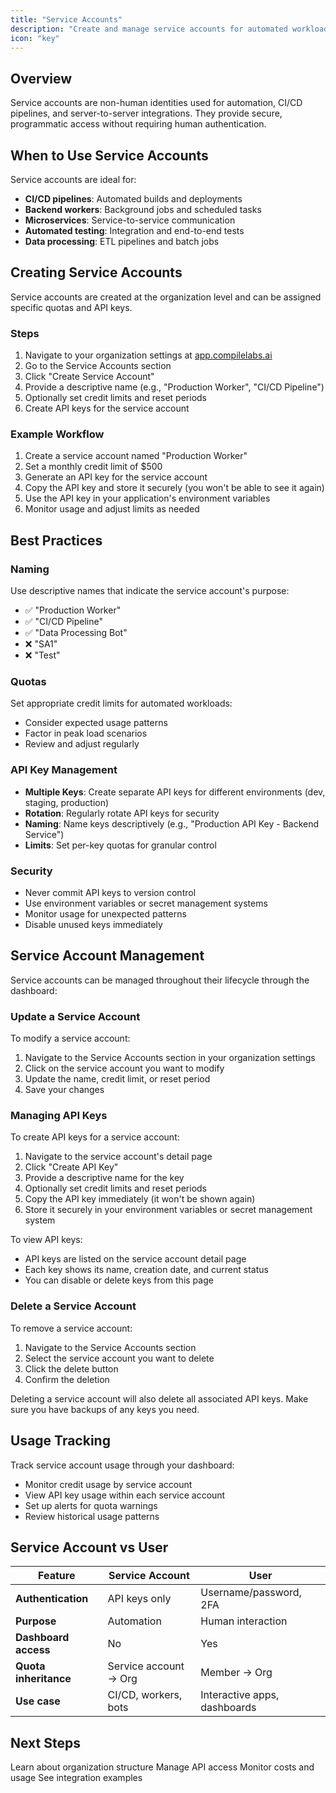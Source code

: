 ```yaml
---
title: "Service Accounts"
description: "Create and manage service accounts for automated workloads"
icon: "key"
---
```


## Overview

Service accounts are non-human identities used for automation, CI/CD pipelines, and server-to-server integrations. They provide secure, programmatic access without requiring human authentication.

## When to Use Service Accounts

Service accounts are ideal for:

- **CI/CD pipelines**: Automated builds and deployments
- **Backend workers**: Background jobs and scheduled tasks
- **Microservices**: Service-to-service communication
- **Automated testing**: Integration and end-to-end tests
- **Data processing**: ETL pipelines and batch jobs

## Creating Service Accounts

Service accounts are created at the organization level and can be assigned specific quotas and API keys.

### Steps

1. Navigate to your organization settings at [app.compilelabs.ai](https://app.compilelabs.ai)
2. Go to the Service Accounts section
3. Click "Create Service Account"
4. Provide a descriptive name (e.g., "Production Worker", "CI/CD Pipeline")
5. Optionally set credit limits and reset periods
6. Create API keys for the service account

### Example Workflow

1. Create a service account named "Production Worker"
2. Set a monthly credit limit of $500
3. Generate an API key for the service account
4. Copy the API key and store it securely (you won't be able to see it again)
5. Use the API key in your application's environment variables
6. Monitor usage and adjust limits as needed

## Best Practices

### Naming

Use descriptive names that indicate the service account's purpose:
- ✅ "Production Worker"
- ✅ "CI/CD Pipeline"
- ✅ "Data Processing Bot"
- ❌ "SA1"
- ❌ "Test"

### Quotas

Set appropriate credit limits for automated workloads:
- Consider expected usage patterns
- Factor in peak load scenarios
- Review and adjust regularly

### API Key Management

- **Multiple Keys**: Create separate API keys for different environments (dev, staging, production)
- **Rotation**: Regularly rotate API keys for security
- **Naming**: Name keys descriptively (e.g., "Production API Key - Backend Service")
- **Limits**: Set per-key quotas for granular control

### Security

- Never commit API keys to version control
- Use environment variables or secret management systems
- Monitor usage for unexpected patterns
- Disable unused keys immediately

## Service Account Management

Service accounts can be managed throughout their lifecycle through the dashboard:

### Update a Service Account

To modify a service account:

1. Navigate to the Service Accounts section in your organization settings
2. Click on the service account you want to modify
3. Update the name, credit limit, or reset period
4. Save your changes

### Managing API Keys

To create API keys for a service account:

1. Navigate to the service account's detail page
2. Click "Create API Key"
3. Provide a descriptive name for the key
4. Optionally set credit limits and reset periods
5. Copy the API key immediately (it won't be shown again)
6. Store it securely in your environment variables or secret management system

To view API keys:
- API keys are listed on the service account detail page
- Each key shows its name, creation date, and current status
- You can disable or delete keys from this page

### Delete a Service Account

To remove a service account:

1. Navigate to the Service Accounts section
2. Select the service account you want to delete
3. Click the delete button
4. Confirm the deletion

<Warning>
Deleting a service account will also delete all associated API keys. Make sure you have backups of any keys you need.
</Warning>

## Usage Tracking

Track service account usage through your dashboard:
- Monitor credit usage by service account
- View API key usage within each service account
- Set up alerts for quota warnings
- Review historical usage patterns

## Service Account vs User

| Feature | Service Account | User |
|---------|----------------|------|
| **Authentication** | API keys only | Username/password, 2FA |
| **Purpose** | Automation | Human interaction |
| **Dashboard access** | No | Yes |
| **Quota inheritance** | Service account → Org | Member → Org |
| **Use case** | CI/CD, workers, bots | Interactive apps, dashboards |

## Next Steps

<CardGroup cols={2}>

<Card title="Organizations" icon="users" href="/organizations">
Learn about organization structure
</Card>

<Card title="API Keys" icon="key" href="/api-keys">
Manage API access
</Card>

<Card title="Billing" icon="credit-card" href="/billing">
Monitor costs and usage
</Card>

<Card title="Examples" icon="code" href="/examples">
See integration examples
</Card>

</CardGroup>

